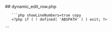 

<div class="phpdocumentor-element -file">
    ## dynamic_edit_row.php

        

    
       ```php showLineNumbers=true copy
       <?php if ( ! defined( 'ABSPATH' ) ) exit; ?>


<div id="UM_edit_row" style="display:none">

	<form action="" method="post" class="um_add_field">

		<div class="um-admin-modal-head">
			<h3><?php _e( 'Edit Row Settings', 'ultimate-member' ); ?></h3>
		</div>

		<div class="um-admin-modal-body um-admin-metabox"></div>

		<div class="um-admin-modal-foot">
			<input type="submit" value="<?php esc_attr_e( 'Update', 'ultimate-member' ); ?>" class="button-primary" />
			<input type="hidden" name="action" value="um_update_field" />
			<input type="hidden" name="nonce" value="<?php echo esc_attr( wp_create_nonce( 'um-admin-nonce' ) ) ?>" />
			<a href="javascript:void(0);" data-action="UM_remove_modal" class="button"><?php _e( 'Cancel', 'ultimate-member' ); ?></a>
		</div>

	</form>

</div>
       ```
</div>
